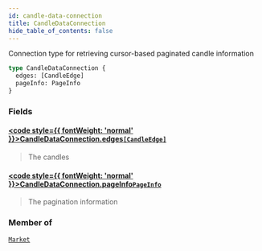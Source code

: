 ```yaml
---
id: candle-data-connection
title: CandleDataConnection
hide_table_of_contents: false
---
```








Connection type for retrieving cursor-based paginated candle information

```graphql
type CandleDataConnection {
  edges: [CandleEdge]
  pageInfo: PageInfo
}
```


### Fields

#### [<code style={{ fontWeight: 'normal' }}>CandleDataConnection.<b>edges</b></code>](#)<Bullet />[`[CandleEdge]`](/docs/testnet/graphql/objects/candle-edge) <Badge class="secondary" text="list"/> <Badge class="secondary" text="object"/>
> The candles
> 

#### [<code style={{ fontWeight: 'normal' }}>CandleDataConnection.<b>pageInfo</b></code>](#)<Bullet />[`PageInfo`](/docs/testnet/graphql/objects/page-info) <Badge class="secondary" text="object"/>
> The pagination information
> 



### Member of

[`Market`](/docs/testnet/graphql/objects/market)  <Badge class="secondary" text="object"/>



